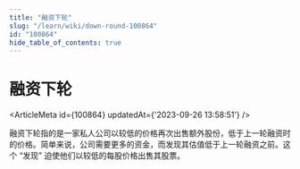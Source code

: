 ```yaml
---
title: "融资下轮"
slug: "/learn/wiki/down-round-100864"
id: "100864"
hide_table_of_contents: true
---
```



# 融资下轮

<ArticleMeta id={100864} updatedAt={'2023-09-26 13:58:51'} />
<div className='border-solid border-b border-t-0 my-4 border-[var(--ifm-color-gray-300)]' />

融资下轮指的是一家私人公司以较低的价格再次出售额外股份，低于上一轮融资时的价格。简单来说，公司需要更多的资金，而发现其估值低于上一轮融资之前。这个 “发现” 迫使他们以较低的每股价格出售其股票。
